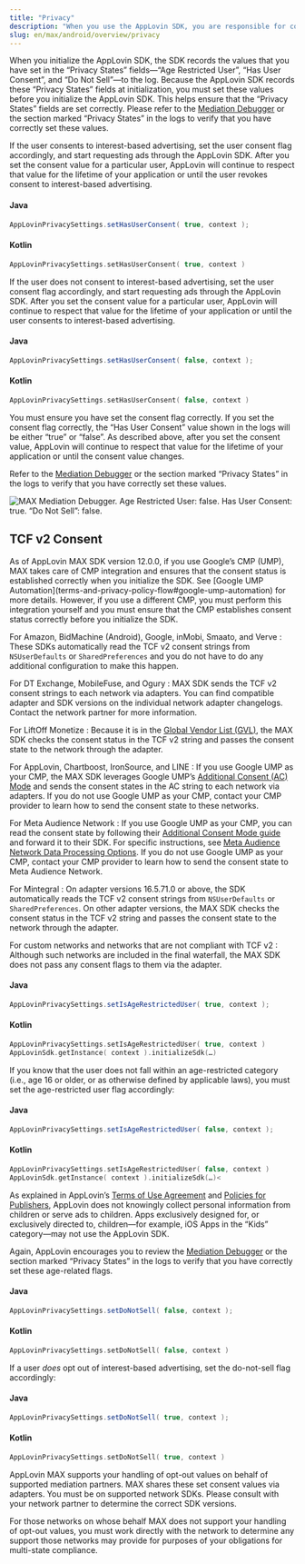 ```yaml
---
title: "Privacy"
description: "When you use the AppLovin SDK, you are responsible for complying with applicable privacy regulations."
slug: en/max/android/overview/privacy
---
```


<Privacy1 />

When you initialize the AppLovin <Abbr>SDK</Abbr>, the <Abbr>SDK</Abbr> records the values that you have set in the “Privacy States” fields—“Age Restricted User”, “Has User Consent”, and “Do Not Sell”—to the log.
Because the AppLovin <Abbr>SDK</Abbr> records these “Privacy States” fields at initialization, you must set these values before you initialize the AppLovin <Abbr>SDK</Abbr>.
This helps ensure that the “Privacy States” fields are set correctly.
Please refer to the [Mediation Debugger](../testing-networks/mediation-debugger) or the section marked “Privacy States” in the logs to verify that you have correctly set these values.

If the user consents to interest-based advertising, set the user consent flag accordingly, and start requesting ads through the AppLovin <Abbr>SDK</Abbr>.
After you set the consent value for a particular user, AppLovin will continue to respect that value for the lifetime of your application or until the user revokes consent to interest-based advertising.

#### Java
```java
AppLovinPrivacySettings.setHasUserConsent( true, context );
```

#### Kotlin
```kotlin
AppLovinPrivacySettings.setHasUserConsent( true, context )
```

If the user does not consent to interest-based advertising, set the user consent flag accordingly, and start requesting ads through the AppLovin <Abbr>SDK</Abbr>.
After you set the consent value for a particular user, AppLovin will continue to respect that value for the lifetime of your application or until the user consents to interest-based advertising.

#### Java
```java
AppLovinPrivacySettings.setHasUserConsent( false, context );
```

#### Kotlin
```kotlin
AppLovinPrivacySettings.setHasUserConsent( false, context )
```

You must ensure you have set the consent flag correctly.
If you set the consent flag correctly, the “Has User Consent” value shown in the logs will be either “true” or “false”.
As described above, after you set the consent value, AppLovin will continue to respect that value for the lifetime of your application or until the consent value changes.

Refer to the [Mediation Debugger](../testing-networks/mediation-debugger) or the section marked “Privacy States” in the logs to verify that you have correctly set these values.

![MAX Mediation Debugger. Age Restricted User: false. Has User Consent: true. “Do Not Sell”: false.](/images/mediation-debugger-consent.png)

<Privacy2 />

## <Abbr>TCF</Abbr> v2 Consent

<Callout type="note">
As of AppLovin MAX <Abbr>SDK</Abbr> version 12.0.0, if you use Google’s <Abbr>CMP</Abbr> (<Abbr>UMP</Abbr>), MAX takes care of <Abbr>CMP</Abbr> integration and ensures that the consent status is established correctly when you initialize the <Abbr>SDK</Abbr>.
See [Google <Abbr>UMP</Abbr> Automation](terms-and-privacy-policy-flow#google-ump-automation) for more details.
However, if you use a different <Abbr>CMP</Abbr>, you must perform this integration yourself and you must ensure that the <Abbr>CMP</Abbr> establishes consent status correctly before you initialize the <Abbr>SDK</Abbr>.
</Callout>

<Privacy3 />

For Amazon, BidMachine (Android), Google, inMobi, Smaato, and Verve
: These <Abbr>SDK</Abbr>s automatically read the <Abbr>TCF</Abbr> v2 consent strings from `NSUserDefaults` or `SharedPreferences` and you do not have to do any additional configuration to make this happen.

For <Abbr>DT</Abbr> Exchange, MobileFuse, and Ogury
: MAX <Abbr>SDK</Abbr> sends the <Abbr>TCF</Abbr> v2 consent strings to each network via adapters.
  You can find compatible adapter and <Abbr>SDK</Abbr> versions on the individual network adapter changelogs.
  Contact the network partner for more information.

For LiftOff Monetize
: Because it is in the [Global Vendor List (<Abbr>GVL</Abbr>)](https://github.com/InteractiveAdvertisingBureau/GDPR-Transparency-and-Consent-Framework/blob/master/TCFv2/IAB%20Tech%20Lab%20-%20Consent%20string%20and%20vendor%20list%20formats%20v2.md#the-global-vendor-list), the MAX <Abbr>SDK</Abbr> checks the consent status in the <Abbr>TCF</Abbr> v2 string and passes the consent state to the network through the adapter.

For AppLovin, Chartboost, IronSource, and LINE
: If you use Google <Abbr>UMP</Abbr> as your <Abbr>CMP</Abbr>, the MAX <Abbr>SDK</Abbr> leverages Google <Abbr>UMP</Abbr>’s [Additional Consent (<Abbr>AC</Abbr>) Mode](https://support.google.com/admanager/answer/9681920?sjid=6559733998578573619-NA) and sends the consent states in the <Abbr>AC</Abbr> string to each network via adapters.
  If you do not use Google <Abbr>UMP</Abbr> as your <Abbr>CMP</Abbr>, contact your <Abbr>CMP</Abbr> provider to learn how to send the consent state to these networks.

For Meta Audience Network
: If you use Google <Abbr>UMP</Abbr> as your <Abbr>CMP</Abbr>, you can read the consent state by following their [Additional Consent Mode guide](https://support.google.com/admanager/answer/9681920?sjid=6559733998578573619-NA) and forward it to their <Abbr>SDK</Abbr>.
  For specific instructions, see [Meta Audience Network Data Processing Options](#meta-audience-network-data-processing-options-for-users-in-california).
  If you do not use Google <Abbr>UMP</Abbr> as your <Abbr>CMP</Abbr>, contact your <Abbr>CMP</Abbr> provider to learn how to send the consent state to Meta Audience Network.

For Mintegral
: On adapter versions 16.5.71.0 or above, the <Abbr>SDK</Abbr> automatically reads the <Abbr>TCF</Abbr> v2 consent strings from `NSUserDefaults` or `SharedPreferences`.
  On other adapter versions, the MAX <Abbr>SDK</Abbr> checks the consent status in the <Abbr>TCF</Abbr> v2 string and passes the consent state to the network through the adapter.

For custom networks and networks that are not compliant with <Abbr>TCF</Abbr> v2
: Although such networks are included in the final waterfall, the MAX <Abbr>SDK</Abbr> does not pass any consent flags to them via the adapter.

<Privacy4 />

#### Java
```java
AppLovinPrivacySettings.setIsAgeRestrictedUser( true, context );
```

#### Kotlin
```kotlin
AppLovinPrivacySettings.setIsAgeRestrictedUser( true, context )
AppLovinSdk.getInstance( context ).initializeSdk(…)
```

If you know that the user does not fall within an age-restricted category (i.e., age 16 or older, or as otherwise defined by applicable laws), you must set the age-restricted user flag accordingly:

#### Java
```java
AppLovinPrivacySettings.setIsAgeRestrictedUser( false, context );
```

#### Kotlin
```kotlin
AppLovinPrivacySettings.setIsAgeRestrictedUser( false, context )
AppLovinSdk.getInstance( context ).initializeSdk(…)<
```

As explained in AppLovin’s [Terms of Use Agreement](https://www.applovin.com/terms/) and [Policies for Publishers](https://www.applovin.com/policies-publishers/), AppLovin does not knowingly collect personal information from children or serve ads to children. Apps exclusively designed for, or exclusively directed to, children—for example, iOS Apps in the “Kids” category—may not use the AppLovin <Abbr>SDK</Abbr>.

Again, AppLovin encourages you to review the [Mediation Debugger](../testing-networks/mediation-debugger) or the section marked “Privacy States” in the logs to verify that you have correctly set these age-related flags.

<MultiStateConsumerPrivacyLaws />

#### Java
```java
AppLovinPrivacySettings.setDoNotSell( false, context );
```

#### Kotlin
```kotlin
AppLovinPrivacySettings.setDoNotSell( false, context )
```

If a user <em>does</em> opt out of interest-based advertising, set the do-not-sell flag accordingly:

#### Java
```java
AppLovinPrivacySettings.setDoNotSell( true, context );
```

#### Kotlin
```kotlin
AppLovinPrivacySettings.setDoNotSell( true, context )
```

AppLovin MAX supports your handling of opt-out values on behalf of supported mediation partners.
MAX shares these set consent values via adapters.
You must be on supported network <Abbr>SDK</Abbr>s.
Please consult with your network partner to determine the correct <Abbr>SDK</Abbr> versions.

For those networks on whose behalf MAX does not support your handling of opt-out values, you must work directly with the network to determine any support those networks may provide for purposes of your obligations for multi-state compliance.

<MetaCalifornia />

<Privacy5 />

